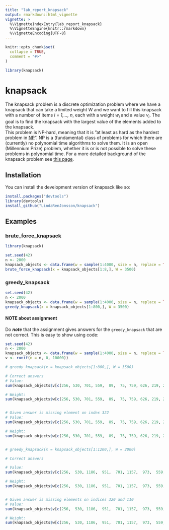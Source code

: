 ```yaml
---
title: "lab_report_knapsack"
output: rmarkdown::html_vignette
vignette: >
  %\VignetteIndexEntry{lab_report_knapsack}
  %\VignetteEngine{knitr::rmarkdown}
  %\VignetteEncoding{UTF-8}
---
```


```r
knitr::opts_chunk$set(
  collapse = TRUE,
  comment = "#>"
)
```

```r
library(knapsack)
```

# knapsack

The knapsack problem is a discrete optimization problem where we have a knapsack that can take a limited weight W and we want to fill this knapsack with a number of items _i = 1,..., n_, each with a weight _w<sub>i</sub>_ and a value _v<sub>i</sub>_. The goal is to find the knapsack with the largest value of the elements added to the knapsack.  
This problem is NP-hard, meaning that it is ”at least as hard as the hardest problem in [NP](https://en.wikipedia.org/wiki/NP-hardness)”. NP is a (fundamental) class of problems for which there are (currently) no polynomial time algorithms to solve them. It is an open (Millennium Prize) problem, whether it is or is not possible to solve these problems in polynomial time. For a more detailed background of the knapsack problem see [this page](https://en.wikipedia.org/wiki/Knapsack_problem).

## Installation

You can install the development version of knapsack like so:

```r
install.packages("devtools")
library(devtools)
install_github("LindaRenJonsson/knapsack")
```

## Examples

### brute_force_knapsack

```r
library(knapsack)

set.seed(42)
n <- 2000
knapsack_objects <- data.frame(w = sample(1:4000, size = n, replace = TRUE), v <- runif(n = n, 0, 10000))
brute_force_knapsack(x = knapsack_objects[1:8,], W = 3500)
```


### greedy_knapsack

```r
set.seed(42)
n <- 2000
knapsack_objects <- data.frame(w = sample(1:4000, size = n, replace = TRUE), v <- runif(n = n, 0, 10000))
greedy_knapsack(x = knapsack_objects[1:800,], W = 3500)
```


#### NOTE about assignment

Do ___note___ that the assignment gives answers for the `greedy_knapsack` that are not correct. This is easy to show using code:

```r
set.seed(42)
n <- 2000
knapsack_objects <- data.frame(w = sample(1:4000, size = n, replace = TRUE),
v <- runif(n = n, 0, 10000))

# greedy_knapsack(x = knapsack_objects[1:800,], W = 3500)

# Correct answers
# Value:
sum(knapsack_objects$v[c(256, 530, 701, 559,  89,  75, 759, 626, 219, 244,  63, 672, 455, 764, 329,  77, 705, 320, 110, 509, 762, 729, 691, 283, 553, 620, 341, 187,  83, 707, 511, 322)])

# Weight:
sum(knapsack_objects$w[c(256, 530, 701, 559,  89,  75, 759, 626, 219, 244,  63, 672, 455, 764, 329,  77, 705, 320, 110, 509, 762, 729, 691, 283, 553, 620, 341, 187,  83, 707, 511, 322)])


# Given answer is missing element on index 322
# Value:
sum(knapsack_objects$v[c(256, 530, 701, 559,  89,  75, 759, 626, 219, 244,  63, 672, 455, 764, 329,  77, 705, 320, 110, 509, 762, 729, 691, 283, 553, 620, 341, 187,  83, 707, 511)])

# Weight: 
sum(knapsack_objects$w[c(256, 530, 701, 559,  89,  75, 759, 626, 219, 244,  63, 672, 455, 764, 329,  77, 705, 320, 110, 509, 762, 729, 691, 283, 553, 620, 341, 187,  83, 707, 511)])


# greedy_knapsack(x = knapsack_objects[1:1200,], W = 2000)

# Correct answers

# Value:
sum(knapsack_objects$v[c(256,  530, 1186,  951,  701, 1157,  973,  559, 1019,   89,   75,  759,  845, 1153,  626,  897, 1106,  219, 1065, 1070,  244, 1036,  63,  672,  455,  826,  764,  981,  329,   77,  320,  110)])

# Weight:
sum(knapsack_objects$w[c(256,  530, 1186,  951,  701, 1157,  973,  559, 1019,   89,   75,  759,  845, 1153,  626,  897, 1106,  219, 1065, 1070,  244, 1036,  63,  672,  455,  826,  764,  981,  329,   77,  320,  110)])


# Given answer is missing elements on indices 320 and 110
# Value:
sum(knapsack_objects$v[c(256,  530, 1186,  951,  701, 1157,  973,  559, 1019,   89,   75,  759,  845, 1153,  626,  897, 1106,  219, 1065, 1070,  244, 1036,  63,  672,  455,  826,  764,  981,  329,   77)])

# Weight:
sum(knapsack_objects$w[c(256,  530, 1186,  951,  701, 1157,  973,  559, 1019,   89,   75,  759,  845, 1153,  626,  897, 1106,  219, 1065, 1070,  244, 1036,  63,  672,  455,  826,  764,  981,  329,   77)])
```
